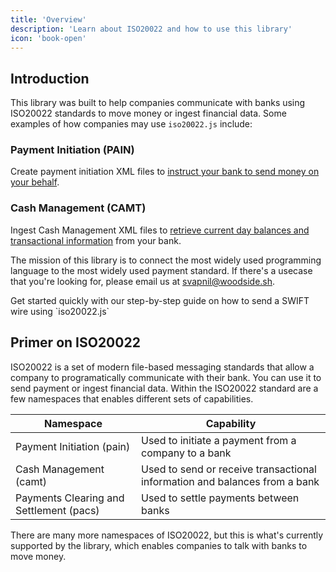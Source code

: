```yaml
---
title: 'Overview'
description: 'Learn about ISO20022 and how to use this library'
icon: 'book-open'
---
```


## Introduction

This library was built to help companies communicate with banks using ISO20022 standards to move money or ingest financial data. Some examples of how companies may use `iso20022.js` include:

### Payment Initiation (PAIN)

Create payment initiation XML files to [instruct your bank to send money on your behalf](/pain/swiftcredit).

### Cash Management (CAMT)

Ingest Cash Management XML files to [retrieve current day balances and transactional information](/camt/camt) from your bank.

The mission of this library is to connect the most widely used programming language to the most widely used payment standard. If there's a usecase that you're looking for, please email us at [svapnil@woodside.sh](mailto:svapnil@woodside.sh).

<CardGroup cols={1}>
  <Card title="Quickstart Guide" icon="rocket">
    Get started quickly with our step-by-step guide on how to send a SWIFT wire using `iso20022.js`
  </Card>
</CardGroup>

## Primer on ISO20022

ISO20022 is a set of modern file-based messaging standards that allow a company to programatically communicate with their bank. You can use it to send payment or ingest financial data. Within the ISO20022 standard are a few namespaces that enables different sets of capabilities.

| Namespace | Capability |
|-----------|------------|
| Payment Initiation (pain)      | Used to initiate a payment from a company to a bank |
| Cash Management (camt)      | Used to send or receive transactional information and balances from a bank |
| Payments Clearing and Settlement (pacs)      | Used to settle payments between banks |

There are many more namespaces of ISO20022, but this is what's currently supported by the library, which enables companies to talk with banks to move money.